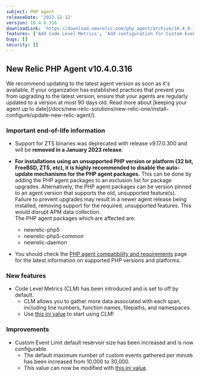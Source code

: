 ```yaml
---
subject: PHP agent
releaseDate: '2022-12-12'
version: 10.4.0.316
downloadLink: 'https://download.newrelic.com/php_agent/archive/10.4.0.316'
features: ['Add Code Level Metrics', 'Add configuration for Custom Event Limit']
bugs: []
security: []
---
```


## New Relic PHP Agent v10.4.0.316

<Callout variant="important">
  We recommend updating to the latest agent version as soon as it's available. If your organization has established practices that prevent you from upgrading to the latest version, ensure that your agents are regularly updated to a version at most 90 days old. Read more about [keeping your agent up to date](/docs/new-relic-solutions/new-relic-one/install-configure/update-new-relic-agent/).
</Callout>

### Important end-of-life information

* Support for ZTS binaries was deprecated with release v9.17.0.300 and will be **removed in a January 2023 release**.

* **For installations using an unsupported PHP version or platform (32 bit, FreeBSD, ZTS, etc), it is highly recommended to disable the auto-update mechanisms for the PHP agent packages.** This can be done by adding the PHP agent packages to an exclusion list for package upgrades.  Alternatively, the PHP agent packages can be version pinned to an agent version that supports the old, unsupported feature(s). Failure to prevent upgrades may result in a newer agent release being installed, removing support for the required, unsupported features. This would disrupt APM data collection.  
  The PHP agent packages which are affected are:
  * newrelic-php5
  * newrelic-php5-common
  * newrelic-daemon

* You should check the [PHP agent compatibility and requirements](/docs/apm/agents/php-agent/getting-started/php-agent-compatibility-requirements/) page for the latest information on supported PHP versions and platforms.

### New features

* Code Level Metrics (CLM) has been introduced and is set to off by default.
  * CLM allows you to gather more data associated with each span, including line numbers, function names, filepaths, and namespaces.
  * Use [this ini value](/docs/apm/agents/php-agent/configuration/php-agent-configuration/#inivar-code-level-metrics) to start using CLM!

### Improvements

* Custom Event Limit default reservoir size has been increased and is now configurable.
  * The default maximum number of custom events gathered per minute has been increased from 10,000 to 30,000.
  * This value can now be modified with [this ini value](/docs/apm/agents/php-agent/configuration/php-agent-configuration/#inivar-custom-events-enabled).
